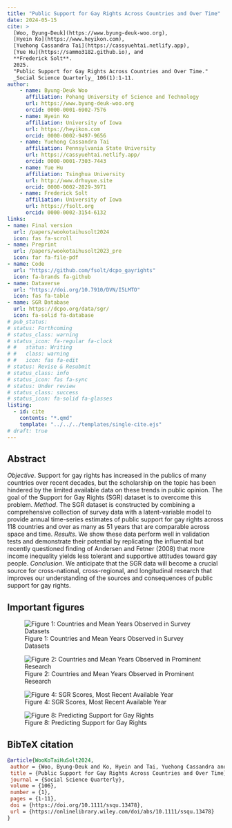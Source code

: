 ```yaml
---
title: "Public Support for Gay Rights Across Countries and Over Time"
date: 2024-05-15
cite: >
  [Woo, Byung-Deuk](https://www.byung-deuk-woo.org),
  [Hyein Ko](https://www.heyikon.com),
  [Yuehong Cassandra Tai](https://cassyuehtai.netlify.app), 
  [Yue Hu](https://sammo3182.github.io), and
  **Frederick Solt**. 
  2025.
  "Public Support for Gay Rights Across Countries and Over Time."
  _Social Science Quarterly_ 106(1):1-11.
author:
    - name: Byung-Deuk Woo
      affiliation: Pohang University of Science and Technology
      url: https://www.byung-deuk-woo.org
      orcid: 0000-0001-6902-7576 
    - name: Hyein Ko
      affiliation: University of Iowa
      url: https://heyikon.com
      orcid: 0000-0002-9497-9656      
    - name: Yuehong Cassandra Tai
      affiliation: Pennsylvania State University
      url: https://cassyuehtai.netlify.app/
      orcid: 0000-0001-7303-7443
    - name: Yue Hu
      affiliation: Tsinghua University
      url: http://www.drhuyue.site
      orcid: 0000-0002-2829-3971
    - name: Frederick Solt
      affiliation: University of Iowa
      url: https://fsolt.org
      orcid: 0000-0002-3154-6132
links:
- name: Final version
  url: /papers/wookotaihusolt2024
  icon: fas fa-scroll
- name: Preprint
  url: /papers/wookotaihusolt2023_pre
  icon: far fa-file-pdf
- name: Code
  url: "https://github.com/fsolt/dcpo_gayrights"
  icon: fa-brands fa-github
- name: Dataverse
  url: "https://doi.org/10.7910/DVN/I5LMTO"
  icon: fas fa-table
- name: SGR Database
  url: https://dcpo.org/data/sgr/
  icon: fa-solid fa-database
# pub_status:
# status: Forthcoming
# status_class: warning
# status_icon: fa-regular fa-clock
# #   status: Writing
# #   class: warning
# #   icon: fas fa-edit
# status: Revise & Resubmit
# status_class: info
# status_icon: fas fa-sync
# status: Under review
# status_class: success
# status_icon: fa-solid fa-glasses
listing:
  - id: cite
    contents: "*.qmd"
    template: "../../../templates/single-cite.ejs"
# draft: true
---
```


::: {#cite}
:::

## Abstract

_Objective_. Support for gay rights has increased in the publics of many countries over recent decades, but the scholarship on the topic has been hindered by the limited available data on these trends in public opinion. The goal of the Support for Gay Rights (SGR) dataset is to overcome this problem. _Method_. The SGR dataset is constructed by combining a comprehensive collection of survey data with a latent-variable model to provide annual time-series estimates of public support for gay rights across 118 countries and over as many as 51 years that are comparable across space and time. _Results_. We show these data perform well in validation tests and demonstrate their potential by replicating the influential but recently questioned finding of Andersen and Fetner (2008) that more income inequality yields less tolerant and supportive attitudes toward gay people. _Conclusion_. We anticipate that the SGR data will become a crucial source for cross-national, cross-regional, and longitudinal research that improves our understanding of the sources and consequences of public support for gay rights.

## Important figures

![Figure 1: Countries and Mean Years Observed in Survey Datasets](gayrights_fig1.png)

![Figure 2: Countries and Mean Years Observed in Prominent Research](gayrights_fig2.png)

![Figure 4: SGR Scores, Most Recent Available Year](gayrights_fig4.png)

![Figure 8: Predicting Support for Gay Rights](gayrights_fig8.png)

## BibTeX citation

```bibtex
@article{WooKoTaiHuSolt2024,
 author = {Woo, Byung-Deuk and Ko, Hyein and Tai, Yuehong Cassandra and Hu, Yue and Solt, Frederick},
 title = {Public Support for Gay Rights Across Countries and Over Time},
 journal = {Social Science Quarterly},
 volume = {106},
 number = {1},
 pages = {1-11},
 doi = {https://doi.org/10.1111/ssqu.13478},
 url = {https://onlinelibrary.wiley.com/doi/abs/10.1111/ssqu.13478}
}
```
